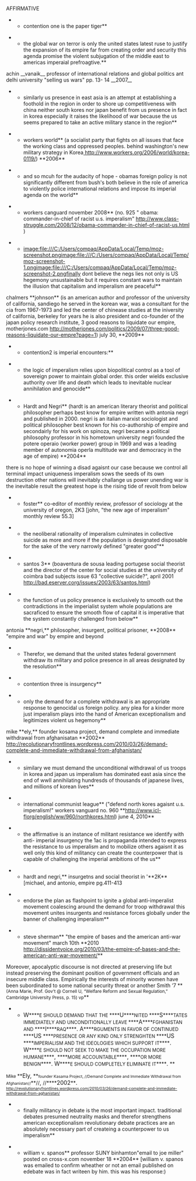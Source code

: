 AFFIRMATIVE

**contention one is the paper tiger**

**the global war on terror is only the united states latest ruse to justify the expansion of its empire far from creating order and security this agenda promise the violent subjugation of the middle east to americas imperaial prefroagtive.**

achin __vanaik__ professor of international relations and global politics ant delhi university "selling us wars" pp. 13- 14 __2007__

**similarly us presence in east asia is an attempt at establishing a foothold in the region in order to shore up competitiveness with china neither south kores nor japan benefit from us presence in fact in korea especially it raises the likelihood of war because the us seems prepared to take an active military stance in the region**

**workers world** (a socialist party that fights on all issues that face the working class and oppressed peoples. behind washington's new military strategy in Korea[[http://www.workers.org/2006/world/korea-0119/| http://www.workers.org/2006/world/korea-0119/]]) **2006**

**and so mcuh for the audacity of hope - obamas foreign policy is not significantly different from bush's both believe in the role of america to violently police international relations and impose its imperial agenda on the world**

**workers canguard november 2008** (no. 925 " obama: commander-in-chief of racist u.s. imperalism" [[http://www.class-struggle.com/2008/12/obama-commander-in-chief-of-racist-us.html]] )


**[[image:file:///C:/Users/compaq/AppData/Local/Temp/moz-screenshot.png]][[image:file:///C:/Users/compaq/AppData/Local/Temp/moz-screenshot-1.png]][[image:file:///C:/Users/compaq/AppData/Local/Temp/moz-screenshot-2.png]]finally dont believe the negs lies not only is US hegemony unsustainable but it requires constant wars to maintain the illusion that capitalism and imperalism are peaceful**

chalmers **johnson** (is an american author and professor of the university of california, sandiego he served in the korean war, was a consultant for the cia from 1967-1973 and led the center of chinease studies at the iniversity of california, berkeley for years he is also president and co-founder of the japan policy research institute, 3 good reasons to liquidate our empire, motherjones.com [[http://motherjones.com/politics/2009/07/three-good-reasons-liquidate-our-empre?page=1]]) july 30, **2009**

**contention2 is imperial encounters:**

**the logic of imperalism relies upon biopolitical control as a tool of sovereign power to maintain global order. this order wields exclusive authority over life and death which leads to inevitable nuclear annihilation and genocide**

**Hardt and Negri** (hardt is an american literary theorist and political philosopher perhaps best know for empire written with antonia negri and published in 2000. negri is an italian marxist sociologist and political philosopher best known for his co-authorship of empire and secondairly for his work on spinoza, negri became a political philosophy professor in his hometown university negri founded the potere operaio (worker power) group in 1969 and was a leading member of autonomia operla multitude war and democracy in the age of empire) **2004**


there is no hope of winning a disad agaisnt our case because we control all terminal impact uniqueness imperalism sows the seeds of its own destruction other nations will inevitably challange us power unending war is the inevitable result the greatest hope is the rising tide of revolt from below 

**foster** co-editor of monthly review, professor of sociology at the university of oregon, 2K3 [john, "the new age of imperalism" monthly review 55.3]

**the neoliberal rationality of imperalism culminates in collective suicide as more and more if the population is designated disposable for the sake of the very narrowly defined "greater good"**

**santos 3** (boaventura de sousa leading portugese social theorist and the director of the center for social studies at the university of coimbra bad subjects issue 63 "collective suicide?", april 2001[[http://bad.eserver.corg/issues/2003/63/santos.html| http://bad.eserver.corg/issues/2003/63/santos.html]])



**the function of us policy presence is exclusively to smooth out the contradictions in the imperialist system whole populations are sacraficed to ensure the smooth flow of capital it is imperative that the system constantly challenged from below**

antonia **negri,** philosopher, insurgent, political prisoner, **2008** "empire and war" by empire and beyond


**Therefor, we demand that the united states federal government withdraw its military and police presence in all areas designated by the resolution**

**contention three is insurgency**

**only the demand for a complete withdrawal is an appropriate response to genocidal us foreign policy. any plea for a kinder more just imperalism plays into the hand of American exceptionalism and legitimizes violent us hegemony** 

mike **ely,** founder kosama project, demand complete and immediate withdrawal from afghanisatan **2002** [[http://recolutionaryfrontlines.wordpress.com/2010/03/26/demand-complete-and-immediate-withdrawal-from-afghanistan/]]

**similary we must demand the unconditional withdrawal of us troops in korea and japan us imperalism has dominated east asia since the end of wwII annihilating hundresds of thousands of japanese lives, and millions of korean lives** 

**international communist league** ("defend north kores agaisnt u.s. imperalism!" workers vanguard no. 960 **[[http://www.icl-florg/english/ww/960/northkores.html]]) june 4, 2010**

**the affirmative is an instance of militant resistance we identify with anti- imperial insurgency the 1ac is propaganda intended to express the resistance to us imperalism and to mobilize others agaisnt it as well only this kind of militancy can create the counterpower that is capable of challenging the imperial ambitions of the us**

**hardt and negri,** insurgetns and social theorist in '**2K** [michael, and antonio, empire pg.411-413 



**endorse the plan as flashpoint to ignite a global anti-imperalist movement coalescing around the demand for troop withdrawal this movement unites insurgents and resistance forces globally under the banner of challenging imperalism**

**steve sherman** "the empire of bases and the american anti-war movement" march 10th **2010 [[http://dissidentvoice.org/2010/03/the-empire-of-bases-and-the-american-anti-war-movement/]]**

Moreover, apocalyptic discourse is not directed at preserving life but instead preserving the dominant position of government officials and an insecure middle class. Empirically the interests of minority women have been subordinated to some national security threat or another
Smith ‘7 **<span style="font-size: 9pt;">(Anna Marie, Prof. Gov’t @ Cornell U, “Welfare Reform and Sexual Regulation,” Cambridge University Press, p. 15) vp</span>**<span style="font-size: 10pt;"> </span>


**<span style="font-size: 11.5pt;">W</span>****<span style="font-size: 9.5pt;">E SHOULD DEMAND THAT THE </span>****<span style="font-size: 11.5pt;">U</span>****<span style="font-size: 9.5pt;">NITED </span>****<span style="font-size: 11.5pt;">S</span>****<span style="font-size: 9.5pt;">TATES IMMEDIATELY AND UNCONDITIONALLY LEAVE </span>****<span style="font-size: 11.5pt;">A</span>****<span style="font-size: 9.5pt;">FGHANISTAN AND </span>****<span style="font-size: 11.5pt;">I</span>****<span style="font-size: 9.5pt;">RAQ</span>****<span style="font-size: 11.5pt;">. A</span>****<span style="font-size: 9.5pt;">RGUMENTS IN FAVOR OF CONTINUED </span>****<span style="font-size: 11.5pt;">US </span>****<span style="font-size: 9.5pt;">PRESENCE OR ANY KIND ONLY STRENGHTEN </span>****<span style="font-size: 11.5pt;">US </span>****<span style="font-size: 9.5pt;">IMPERIALISM AND THE IDEOLOGIES WHICH SUPPORT IT</span>****<span style="font-size: 11.5pt;">. W</span>****<span style="font-size: 9.5pt;">E SHOULD NOT SEEK TO MAKE THE OCCUPATION MORE HUMANE</span>****<span style="font-size: 11.5pt;">, </span>****<span style="font-size: 9.5pt;">MORE ACCOUNTABLE</span>****<span style="font-size: 11.5pt;">, </span>****<span style="font-size: 9.5pt;">OR MORE BENIGN</span>****<span style="font-size: 11.5pt;">. W</span>****<span style="font-size: 9.5pt;">E SHOULD COMPLETELY ELIMINATE IT</span>****<span style="font-size: 11.5pt;">. </span>**<span style="font-size: 11.5pt;"> </span>
<span style="font-size: 9pt;">Mike </span>**<span style="font-size: 11.5pt;">Ely, </span>**<span style="font-size: 8pt;">founder Kasama Project, //Demand Complete and Immediate Withdrawal from Afghanistan//</span>**//<span style="font-size: 11.5pt;">, </span>//****<span style="font-size: 11.5pt;">2002</span>**<span style="font-size: 11.5pt;">. </span><span style="font-size: 8pt;">http://revolutionaryfrontlines.wordpress.com/2010/03/26/demand-complete-and-immediate-withdrawal-from-aghanistan/  </span>


**finally militancy in debate is the most important impact. traditional debates presumed neutrality masks and therefor strengthens american exceptionalism revolutionary debate practices are an absolutely necessary part of createing a counterpower to us imperalism**

**william v. spanos** professor SUNY binhamton"email to joe miller" posted on cross-x.com november 18 **2004** [william v. spanos was emailed to confirm wheather or not an email published on edebate was in fact writeen by him. this was his response:)